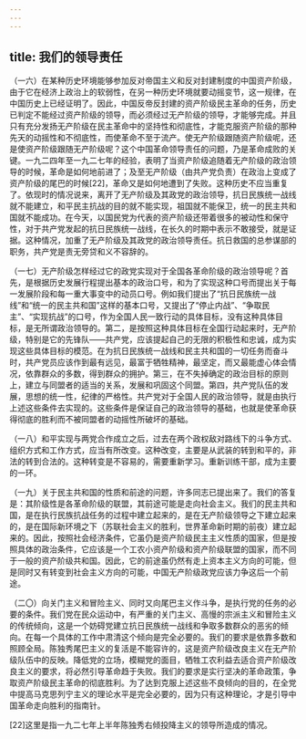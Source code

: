 ```yaml
---
---
---
```

title: 我们的领导责任
---




（一六）在某种历史环境能够参加反对帝国主义和反对封建制度的中国资产阶级，由于它在经济上政治上的软弱性，在另一种历史环境就要动摇变节，这一规律，在中国历史上已经证明了。因此，中国反帝反封建的资产阶级民主革命的任务，历史已判定不能经过资产阶级的领导，而必须经过无产阶级的领导，才能够完成。并且只有充分发扬无产阶级在民主革命中的坚持性和彻底性，才能克服资产阶级的那种先天的动摇性和不彻底性，而使革命不至于流产。使无产阶级跟随资产阶级呢，还是使资产阶级跟随无产阶级呢？这个中国革命领导责任的问题，乃是革命成败的关键。一九二四年至一九二七年的经验，表明了当资产阶级追随着无产阶级的政治领导的时候，革命是如何地前进了；及至无产阶级（由共产党负责）在政治上变成了资产阶级的尾巴的时候[22]，革命又是如何地遭到了失败。这种历史不应当重复了。依现时的情况说来，离开了无产阶级及其政党的政治领导，抗日民族统一战线就不能建立，和平民主抗战的目的就不能实现，祖国就不能保卫，统一的民主共和国就不能成功。在今天，以国民党为代表的资产阶级还带着很多的被动性和保守性，对于共产党发起的抗日民族统一战线，在长久的时期中表示不敢接受，就是证据。这种情况，加重了无产阶级及其政党的政治领导责任。抗日救国的总参谋部的职务，共产党是责无旁贷和义不容辞的。

（一七）无产阶级怎样经过它的政党实现对于全国各革命阶级的政治领导呢？首先，是根据历史发展行程提出基本的政治口号，和为了实现这种口号而提出关于每一发展阶段和每一重大事变中的动员口号。例如我们提出了“抗日民族统一战线”和“统一的民主共和国”这样的基本口号，又提出了“停止内战”、“争取民主”、“实现抗战”的口号，作为全国人民一致行动的具体目标，没有这种具体目标，是无所谓政治领导的。第二，是按照这种具体目标在全国行动起来时，无产阶级，特别是它的先锋队——共产党，应该提起自己的无限的积极性和忠诚，成为实现这些具体目标的模范。在为抗日民族统一战线和民主共和国的一切任务而奋斗时，共产党员应该作到最有远见，最富于牺牲精神，最坚定，而又最能虚心体会情况，依靠群众的多数，得到群众的拥护。第三，在不失掉确定的政治目标的原则上，建立与同盟者的适当的关系，发展和巩固这个同盟。第四，共产党队伍的发展，思想的统一性，纪律的严格性。共产党对于全国人民的政治领导，就是由执行上述这些条件去实现的。这些条件是保证自己的政治领导的基础，也就是使革命获得彻底的胜利而不被同盟者的动摇性所破坏的基础。

（一八）和平实现与两党合作成立之后，过去在两个政权敌对路线下的斗争方式、组织方式和工作方式，应当有所改变。这种改变，主要是从武装的转到和平的，非法的转到合法的。这种转变是不容易的，需要重新学习。重新训练干部，成为主要的一环。

（一九）关于民主共和国的性质和前途的问题，许多同志已提出来了。我们的答复是：其阶级性是各革命阶级的联盟，其前途可能是走向社会主义。我们的民主共和国，是在执行民族抗战任务的过程中建立起来的，是在无产阶级领导之下建立起来的，是在国际新环境之下（苏联社会主义的胜利，世界革命新时期的前夜）建立起来的。因此，按照社会经济条件，它虽仍是资产阶级民主主义性质的国家，但是按照具体的政治条件，它应该是一个工农小资产阶级和资产阶级联盟的国家，而不同于一般的资产阶级共和国。因此，它的前途虽仍然有走上资本主义方向的可能，但是同时又有转变到社会主义方向的可能，中国无产阶级政党应该力争这后一个前途。

（二〇）向关门主义和冒险主义、同时又向尾巴主义作斗争，是执行党的任务的必要的条件。我们党在民众运动中，有严重的关门主义、高慢的宗派主义和冒险主义的传统倾向，这是一个妨碍党建立抗日民族统一战线和争取多数群众的恶劣的倾向。在每一个具体的工作中肃清这个倾向是完全必要的。我们的要求是依靠多数和照顾全局。陈独秀尾巴主义的复活是不能容许的，这是资产阶级改良主义在无产阶级队伍中的反映。降低党的立场，模糊党的面目，牺牲工农利益去适合资产阶级改良主义的要求，将必然引导革命趋于失败。我们的要求是实行坚决的革命政策，争取资产阶级民主革命的彻底胜利。为了达到克服上述这些不良倾向的目的，在全党中提高马克思列宁主义的理论水平是完全必要的，因为只有这种理论，才是引导中国革命走向胜利的指南针。



[22]这里是指一九二七年上半年陈独秀右倾投降主义的领导所造成的情况。